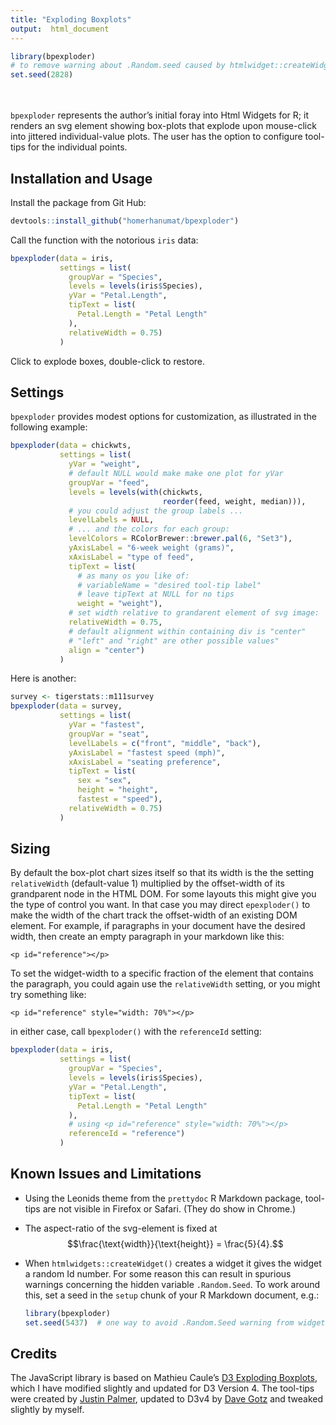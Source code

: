```yaml
---
title: "Exploding Boxplots"
output:  html_document
---
```


```r
library(bpexploder)
# to remove warning about .Random.seed caused by htmlwidget::createWidgetId()
set.seed(2828)   
```

<br><br>
`bpexploder` represents the author's initial foray into Html Widgets for R; it renders an svg element showing box-plots that explode upon mouse-click into jittered individual-value plots.  The user has the option to configure tool-tips for the individual points.

## Installation and Usage

Install the package from Git Hub:

```r
devtools::install_github("homerhanumat/bpexploder")
```



Call the function with the notorious `iris` data:

```r
bpexploder(data = iris,
           settings = list(
             groupVar = "Species",
             levels = levels(iris$Species),
             yVar = "Petal.Length",
             tipText = list(
               Petal.Length = "Petal Length"
             ),
             relativeWidth = 0.75)
           )
```

Click to explode boxes, double-click to restore.

##  Settings

`bpexploder` provides modest options for customization, as illustrated in the following example:

```r
bpexploder(data = chickwts,
           settings = list(
             yVar = "weight",
             # default NULL would make make one plot for yVar
             groupVar = "feed",
             levels = levels(with(chickwts,
                                  reorder(feed, weight, median))),
             # you could adjust the group labels ...
             levelLabels = NULL,
             # ... and the colors for each group:
             levelColors = RColorBrewer::brewer.pal(6, "Set3"),
             yAxisLabel = "6-week weight (grams)",
             xAxisLabel = "type of feed",
             tipText = list(
               # as many os you like of:
               # variableName = "desired tool-tip label"
               # leave tipText at NULL for no tips
               weight = "weight"),
             # set width relative to grandarent element of svg image:
             relativeWidth = 0.75,
             # default alignment within containing div is "center"
             # "left" and "right" are other possible values"
             align = "center")
           )
```

Here is another:

```r
survey <- tigerstats::m111survey
bpexploder(data = survey,
           settings = list(
             yVar = "fastest",
             groupVar = "seat",
             levelLabels = c("front", "middle", "back"),
             yAxisLabel = "fastest speed (mph)",
             xAxisLabel = "seating preference",
             tipText = list(
               sex = "sex",
               height = "height",
               fastest = "speed"),
             relativeWidth = 0.75)
           )
```


## Sizing

By default the box-plot chart sizes itself so that its width is the the setting `relativeWidth` (default-value 1) multiplied by the offset-width of its grandparent node in the HTML DOM.  For some layouts this might give you the type of control you want.  In that case you may direct `epexploder()` to make the width of the chart track the offset-width of an existing DOM element.  For example, if paragraphs in your document have the desired width, then create an empty paragraph in your markdown like this:

```
<p id="reference"></p>
```

To set the widget-width to a specific fraction of the element that contains the paragraph, you could again use the `relativeWidth` setting, or you might try something like: 

```
<p id="reference" style="width: 70%"></p>
```

<p id="reference" style="width: 70%"></p>

in either case, call `bpexploder()` with the `referenceId` setting:

```r
bpexploder(data = iris,
           settings = list(
             groupVar = "Species",
             levels = levels(iris$Species),
             yVar = "Petal.Length",
             tipText = list(
               Petal.Length = "Petal Length"
             ),
             # using <p id="reference" style="width: 70%"></p>
             referenceId = "reference")
           )
```

## Known Issues and Limitations

* Using the Leonids theme from the `prettydoc` R Markdown package, tool-tips are not visible in Firefox or Safari.  (They do show in Chrome.)
* The aspect-ratio of the svg-element is fixed at
    $$\frac{\text{width}}{\text{height}} = \frac{5}{4}.$$
* When `htmlwidgets::createWidget()` creates a widget it gives the widget a random Id number.  For some reason this can result in spurious warnings concerning the hidden variable `.Random.Seed`.  To work around this, set a seed in the `setup` chunk of your R Markdown document, e.g.:

    ```r
    library(bpexploder)
    set.seed(5437)  # one way to avoid .Random.Seed warning from widgetId creation
    ```


## Credits

The JavaScript library is based on Mathieu Caule's [D3 Exploding Boxplots](https://mcaule.github.io/d3_exploding_boxplot/), which I have modified slightly and updated for D3 Version 4. The tool-tips were created by [Justin Palmer](https://github.com/Caged), updated to D3v4 by [Dave Gotz](https://github.com/VACLab/d3-tip) and tweaked slightly by myself.
